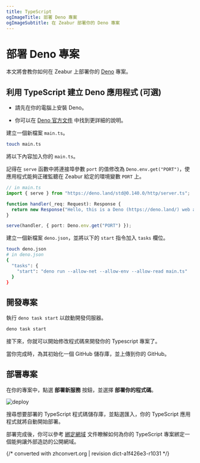 ```yaml
---
title: TypeScript
ogImageTitle: 部署 Deno 專案
ogImageSubtitle: 在 Zeabur 部署你的 Deno 專案
---
```


# 部署 Deno 專案

本文將會教你如何在 Zeabur 上部署你的 [Deno](https://deno.land/) 專案。

## 利用 TypeScript 建立 Deno 應用程式 (可選)

- 請先在你的電腦上安裝 Deno。

- 你可以在 [Deno 官方文件](https://deno.land/manual/getting_started/installation) 中找到更詳細的說明。

建立一個新檔案 `main.ts`。

```bash
touch main.ts
```

將以下內容加入你的 `main.ts`。

記得在 `serve` 函數中將連接埠參數 `port` 的值修改為 `Deno.env.get("PORT")`，使應用程式能夠正確監聽在 Zeabur 給定的環境變數 `PORT` 上。

```typescript
// in main.ts
import { serve } from "https://deno.land/std@0.140.0/http/server.ts";

function handler(_req: Request): Response {
  return new Response("Hello, this is a Deno (https://deno.land/) web app deployed on Zeabur (https://zeabur.com)");
}

serve(handler, { port: Deno.env.get("PORT") });
```

建立一個新檔案 `deno.json`，並將以下的 `start` 指令加入 `tasks` 欄位。

```bash
touch deno.json
# in deno.json
{
  "tasks": {
    "start": "deno run --allow-net --allow-env --allow-read main.ts"
  }
}
```

## 開發專案

執行 `deno task start` 以啟動開發伺服器。

```bash
deno task start
```

接下來，你就可以開始修改程式碼來開發你的 Typescript 專案了。

當你完成時，為其初始化一個 GitHub 儲存庫，並上傳到你的 GitHub。

## 部署專案

在你的專案中，點選 **部署新服務**  按鈕，並選擇 **部署你的程式碼**。

![deploy](/deploy/common/select-service.en-US.png)

搜尋想要部署的 TypeScript 程式碼儲存庫，並點選匯入，你的 TypeScript 應用程式就將自動開始部署。

部署完成後，你可以參考 [綁定網域](/deploy/domain-binding) 文件瞭解如何為你的 TypeScript 專案綁定一個能夠讓外部造訪的公開網域。

{/* converted with zhconvert.org | revision dict-a1f426e3-r1031 */}

